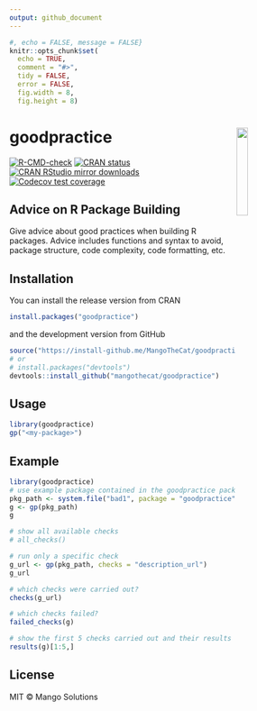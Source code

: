 ```yaml
---
output: github_document
---
```


```r
#, echo = FALSE, message = FALSE}
knitr::opts_chunk$set(
  echo = TRUE,
  comment = "#>",
  tidy = FALSE,
  error = FALSE,
  fig.width = 8,
  fig.height = 8)
```

# goodpractice <img src="man/figures/logo.png" align="right" width="20%" height="20%" />

  <!-- badges: start -->
  [![R-CMD-check](https://github.com/MangoTheCat/goodpractice/workflows/R-CMD-check/badge.svg)](https://github.com/MangoTheCat/goodpractice/actions)
  [![CRAN status](https://www.r-pkg.org/badges/version/goodpractice)](https://CRAN.R-project.org/package=goodpractice)
  [![CRAN RStudio mirror downloads](https://cranlogs.r-pkg.org/badges/goodpractice)](https://www.r-pkg.org/pkg/goodpractice)
  [![Codecov test coverage](https://codecov.io/gh/MangoTheCat/goodpractice/branch/main/graph/badge.svg)](https://codecov.io/gh/MangoTheCat/goodpractice?branch=main)
  <!-- badges: end -->


## Advice on R Package Building

Give advice about good practices when building R packages. Advice includes
functions and syntax to avoid, package structure, code complexity, code
formatting, etc.

## Installation

You can install the release version from CRAN

```r
install.packages("goodpractice")
```

and the development version from GitHub 

```r
source("https://install-github.me/MangoTheCat/goodpractice")
# or
# install.packages("devtools")
devtools::install_github("mangothecat/goodpractice") 
```

## Usage

```r
library(goodpractice)
gp("<my-package>")
```

## Example

```r
library(goodpractice)
# use example package contained in the goodpractice package
pkg_path <- system.file("bad1", package = "goodpractice")
g <- gp(pkg_path)
g

# show all available checks
# all_checks()

# run only a specific check
g_url <- gp(pkg_path, checks = "description_url")
g_url

# which checks were carried out?
checks(g_url)

# which checks failed?
failed_checks(g)

# show the first 5 checks carried out and their results
results(g)[1:5,]
```

## License

MIT © Mango Solutions
